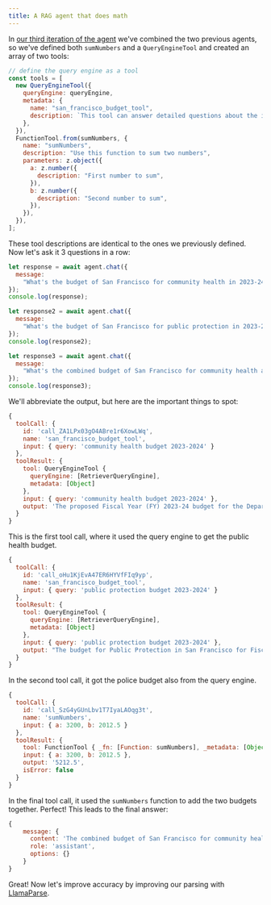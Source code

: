 ```yaml
---
title: A RAG agent that does math
---
```


In [our third iteration of the agent](https://github.com/run-llama/ts-agents/blob/main/3_rag_and_tools/agent.ts) we've combined the two previous agents, so we've defined both `sumNumbers` and a `QueryEngineTool` and created an array of two tools:

```javascript
// define the query engine as a tool
const tools = [
  new QueryEngineTool({
    queryEngine: queryEngine,
    metadata: {
      name: "san_francisco_budget_tool",
      description: `This tool can answer detailed questions about the individual components of the budget of San Francisco in 2023-2024.`,
    },
  }),
  FunctionTool.from(sumNumbers, {
    name: "sumNumbers",
    description: "Use this function to sum two numbers",
    parameters: z.object({
      a: z.number({
        description: "First number to sum",
      }),
      b: z.number({
        description: "Second number to sum",
      }),
    }),
  }),
];
```

These tool descriptions are identical to the ones we previously defined. Now let's ask it 3 questions in a row:

```javascript
let response = await agent.chat({
  message:
    "What's the budget of San Francisco for community health in 2023-24?",
});
console.log(response);

let response2 = await agent.chat({
  message:
    "What's the budget of San Francisco for public protection in 2023-24?",
});
console.log(response2);

let response3 = await agent.chat({
  message:
    "What's the combined budget of San Francisco for community health and public protection in 2023-24?",
});
console.log(response3);
```

We'll abbreviate the output, but here are the important things to spot:

```javascript
{
  toolCall: {
    id: 'call_ZA1LPx03gO4ABre1r6XowLWq',
    name: 'san_francisco_budget_tool',
    input: { query: 'community health budget 2023-2024' }
  },
  toolResult: {
    tool: QueryEngineTool {
      queryEngine: [RetrieverQueryEngine],
      metadata: [Object]
    },
    input: { query: 'community health budget 2023-2024' },
    output: 'The proposed Fiscal Year (FY) 2023-24 budget for the Department of Public Health is $3.2 billion
  }
}
```

This is the first tool call, where it used the query engine to get the public health budget.

```javascript
{
  toolCall: {
    id: 'call_oHu1KjEvA47ER6HYVfFIq9yp',
    name: 'san_francisco_budget_tool',
    input: { query: 'public protection budget 2023-2024' }
  },
  toolResult: {
    tool: QueryEngineTool {
      queryEngine: [RetrieverQueryEngine],
      metadata: [Object]
    },
    input: { query: 'public protection budget 2023-2024' },
    output: "The budget for Public Protection in San Francisco for Fiscal Year (FY) 2023-24 is $2,012.5 million."
  }
}
```

In the second tool call, it got the police budget also from the query engine.

```javascript
{
  toolCall: {
    id: 'call_SzG4yGUnLbv1T7IyaLAOqg3t',
    name: 'sumNumbers',
    input: { a: 3200, b: 2012.5 }
  },
  toolResult: {
    tool: FunctionTool { _fn: [Function: sumNumbers], _metadata: [Object] },
    input: { a: 3200, b: 2012.5 },
    output: '5212.5',
    isError: false
  }
}
```

In the final tool call, it used the `sumNumbers` function to add the two budgets together. Perfect! This leads to the final answer:

```javascript
{
    message: {
      content: 'The combined budget of San Francisco for community health and public protection in Fiscal Year (FY) 2023-24 is $5,212.5 million.',
      role: 'assistant',
      options: {}
    }
}
```

Great! Now let's improve accuracy by improving our parsing with [LlamaParse](6_llamaparse).

